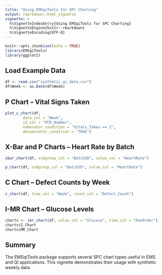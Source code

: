 ```yaml
---
title: "Using EMSqiTools for SPC Charting"
output: rmarkdown::html_vignette
vignette: >
  %\VignetteIndexEntry{Using EMSqiTools for SPC Charting}
  %\VignetteEngine{knitr::rmarkdown}
  %\VignetteEncoding{UTF-8}
---
```


```r
knitr::opts_chunk$set(echo = TRUE)
library(EMSqiTools)
library(ggplot2)
```

## Load Example Data

```r
df <- read.csv("synthetic_qi_data.csv")
df$Week <- as.Date(df$Week)
```

## P Chart – Vital Signs Taken

```r
plot_c_chart(df,
        date_col = "Week",
        id_col = "PCR_Number",
        numerator_condition = "Vitals_Taken == 1",
        denominator_condition = "TRUE")
```

## X-Bar and P Charts – Heart Rate by Batch

```r
xbar_chart(df, subgroup_col = "BatchID", value_col = "HeartRate")
```

```r
p_chart(df, subgroup_col = "BatchID", value_col = "HeartRate")
```

## C Chart – Defect Counts by Week

```r
c_chart(df, time_col = "Week", count_col = "Defect_Count")
```

## I-MR Chart – Glucose Levels

```r
charts <- imr_chart(df, value_col = "Glucose", time_col = "RunOrder")
charts$I_Chart
charts$MR_Chart
```

## Summary

The EMSqiTools package supports several SPC chart types useful in EMS and QI applications. This vignette demonstrates their usage with synthetic weekly data.

